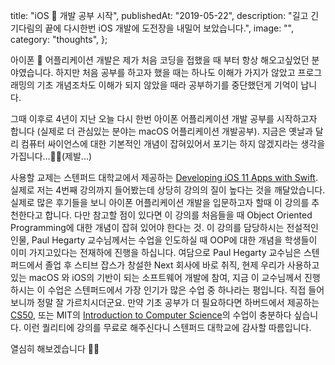   title: "iOS 📱 개발 공부 시작",
  publishedAt: "2019-05-22",
  description:
    "길고 긴 기다림의 끝에 다시한번 iOS 개발에 도전장을 내밀어 보았습니다.",
  image: "",
  category: "thoughts",
};

아이폰 📱 어플리케이션 개발은 제가 처음 코딩을 접했을 때 부터 항상 해오고싶었던 분야였습니다. 하지만 처음 공부를 하고자 했을 때는 하나도 이해가 가지가 않았고 프로그래밍의 기초 개념조차도 이해가 되지 않았을 때라 공부하기를 중단했던게 기억이 납니다.

그때 이후로 4년이 지난 오늘 다시 한번 아이폰 어플리케이션 개발 공부를 시작하고자 합니다 (실제로 더 관심있는 분야는 macOS 어플리케이션 개발공부). 지금은 옛날과 달리 컴퓨터 싸이언스에 대한 기본적인 개념이 잡혀있어서 포기는 하지 않겠지라는 생각을 가집니다...🙏🏼(제발...)

사용할 교제는 스텐퍼드 대학교에서 제공하는 [Developing iOS 11 Apps with Swift](https://itunes.apple.com/us/course/developing-ios-11-apps-with-swift/id1309275316). 실제로 저는 4번째 강의까지 들어봤는데 상당히 강의의 질이 높다는 것을 깨달았습니다. 실제로 많은 후기들을 보니 아이폰 어플리케이션 개발을 입문하고자 할때 이 강의를 추천한다고 합니다. 다만 참고할 점이 있다면 이 강의를 처음들을 때 Object Oriented Programming에 대한 개념이 잡혀 있어야 한다는 것. 이 강의를 담당하시는 전설적인 인물, Paul Hegarty 교수님께서는 수업을 인도하실 때 OOP에 대한 개념을 학생들이 이미 가지고있다는 전재하에 진행을 하십니다. 여담으로 Paul Hegarty 교수님은 스텐퍼드에서 졸업 후 스티브 잡스가 창설한 Next 회사에 바로 취직, 현제 우리가 사용하고 있는 macOS 와 iOS의 기반이 되는 소프트웨어 개발에 참여, 지금 이 교수님께서 진행하시는 이 수업은 스텐퍼드에서 가장 인기가 많은 수업 중 하나라는 평입니다. 직접 들어보니까 정말 잘 가르치시더군요. 만약 기초 공부가 더 필요하다면 하버드에서 제공하는 [CS50](https://www.edx.org/course/cs50s-introduction-computer-science-harvardx-cs50x), 또는 MIT의 [Introduction to Computer Science](https://www.edx.org/course/introduction-to-computer-science-and-programming-using-python-2)의 수업이 충분하다 싶습니다. 이런 퀄리티에 강의를 무료로 해주신다니 스텐퍼드 대학교에 감사할 따름입니다.

열심히 해보겠습니다 🙌🏼
